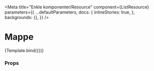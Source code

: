 

<Meta
  title="Enkle komponenter/Resource"
  component={ListResource}
  parameters={{
    ...defaultParameters,
    docs: {
      inlineStories: true,
    },
    backgrounds: {},
  }}
/>


# Mappe

<Canvas>
  <Story
    name="Resource"
    args={{
      id: '1234',
      link: '',
      title: 'Tittel til ressurs',
      resourceImage: {
        src: '',
        alt: '',
      },
      resourceTypes: [{ id: 'urn:resourcetype:learningPath', name: 'Læringssti' }],
    }}>
    {Template.bind({})}
  </Story>
</Canvas>

### Props

<ArgsTable story="Resource" />
